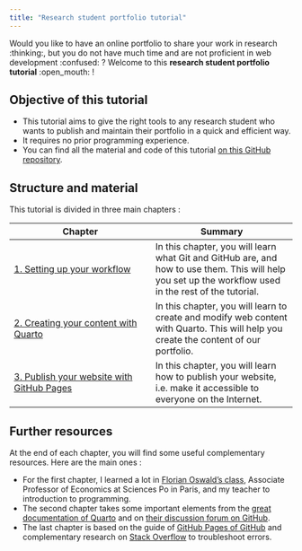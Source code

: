 ```yaml
---
title: "Research student portfolio tutorial"
---
```


Would you like to have an online portfolio to share your work in research :thinking:, but you do not have much time and are not proficient in web development :confused: ?
Welcome to this **research student portfolio tutorial** :open_mouth: ! 

## Objective of this tutorial 

- This tutorial aims to give the right tools to any research student who wants to publish and maintain their portfolio in a quick and efficient way.
- It requires no prior programming experience. 
- You can find all the material and code of this tutorial [on this GitHub repository](http://github.com/paulogcd/portfolio_tutorial).

## Structure and material

This tutorial is divided in three main chapters : 

| Chapter | Summary |
|---|---|
| [1. Setting up your workflow](1_git_and_github.qmd) | In this chapter, you will learn what Git and GitHub are, and how to use them. This will help you set up the workflow used in the rest of the tutorial. |
| [2. Creating your content with Quarto](2_quarto.qmd) | In this chapter, you will learn to create and modify web content with Quarto. This will help you create the content of our portfolio. |
| [3. Publish your website with GitHub Pages](3_publish_with_github_pages.qmd) | In this chapter, you will learn how to publish your website, i.e. make it accessible to everyone on the Internet. |

## Further resources

At the end of each chapter, you will find some useful complementary resources. Here are the main ones : 

- For the first chapter, I learned a lot in [Florian Oswald's class](https://floswald.github.io/ScPoProgramming/), Associate Professor of Economics at Sciences Po in Paris, and my teacher to introduction to programming.
- The second chapter takes some important elements from the [great documentation of Quarto](https://quarto.org) and on [their discussion forum on GitHub](https://github.com/quarto-dev/quarto-cli/discussions). 
- The last chapter is based on the guide of [GitHub Pages of GitHub](https://docs.github.com/en/pages/quickstart) and complementary research on [Stack Overflow](https://stackoverflow.com/) to troubleshoot errors. 
